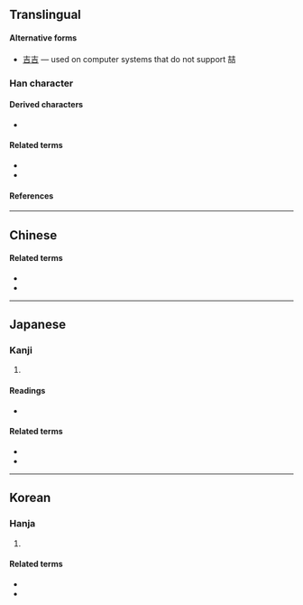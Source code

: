 {{also|吉}}
{{character info/new}}
==Translingual==

====Alternative forms====
* {{qualifier|non-standard}} [[吉吉]] &mdash; used on computer systems that do not support 喆

===Han character===
{{Han char|rn=30|rad=口|as=09|sn=12|four=|canj=GRGR|ids=⿰吉吉}}

====Derived characters====
* {{l|mul|[[𠽻]], [[𪝦]], [[𭹶]], [[𮃭]], [[𧑱]], [[𧑭]], [[𫬔]], [[嚞]]}}

====Related terms====
* {{l|mul|吉吉}}
* {{l|mul|吉}}

====References====
{{Han ref|kx=0197.260|dkj=03908|dj=0419.040|hdz=10648.110|uh=5586}}

----

==Chinese==
{{zh-forms|t=吉吉}}
{{zh-see|哲|v}}

====Related terms====
* {{zh-l|吉吉}}
* {{zh-l|吉}}

----

==Japanese==
{{ja-kanjitab|[[吉]][[吉]]}}

===Kanji===
{{ja-kanji|grade=|rs=口09}}

# {{rfdef|ja|sort=口09}}

====Readings====
* {{ja-readings|on=てつ|kun=}}

====Related terms====
* {{ja-l|吉吉}}
* {{ja-l|吉}}

----

==Korean==
{{ko-hanjatab|[[吉]][[吉]]}}

===Hanja===
{{ko-hanja|hangeul=철|rv=cheol|mr=ch'ŏl}}

# {{rfdef|ko|sort=口09}}

====Related terms====
* {{l|ko|吉吉}}
* {{l|ko|吉}}